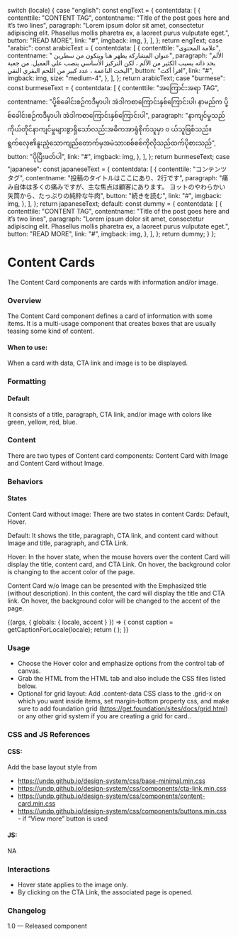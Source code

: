 
  switch (locale) {
    case "english":
      const engText = {
        contentdata: [
          {
            contenttile: "CONTENT TAG",
            contentname: "Title of the post goes here and it’s two lines",
            paragraph:
              "Lorem ipsum dolor sit amet, consectetur adipiscing elit. Phasellus mollis pharetra ex, a laoreet purus vulputate eget.",
            button: "READ MORE",
            link: "#",
            imgback: img,
          },
        ],
      };
      return engText;
    case "arabic":
      const arabicText = {
        contentdata: [
          {
            contenttile: "علامة المحتوى",
            contentname: " عنوان المشاركة يظهر هنا ويتكون من سطرين",
            paragraph:
              "الألم بحد ذاته يسبب الكثير من الألم ، لكن التركيز الأساسي ينصب على العميل. من جعبة اليخت الناعمة ، عدد كبير من اللحم البقري النقي",
            button: "اقرأ أكث",
            link: "#",
            imgback: img,
            size: "medium-4",
          },
        ],
      };
      return arabicText;
    case "burmese":
      const burmeseText = {
        contentdata: [
          {
            contenttile: "အကြောင်းအရာ TAG",
            contentname:
              "ပို့စ်ခေါင်းစဉ်ကဒီမှာပါ၊ အဲဒါကစာကြောင်းနှစ်ကြောင်းပါ၊ နာမည်က ပို့စ်ခေါင်းစဉ်ကဒီမှာပါ၊ အဲဒါကစာကြောင်းနှစ်ကြောင်းပါ",
            paragraph:
              "နာကျင်မှုသည်ကိုယ်တိုင်နာကျင်မှုများစွာရှိသော်လည်းအဓိကအာရုံစိုက်သူမှာ ၀ ယ်သူဖြစ်သည်။ ရွက်လှေ၏နူးညံ့သောကျည်တောက်မှအမဲသားစစ်စစ်ကိုလိုသည်ထက်ပိုစားသည်",
            button: "ပိုပြီးဖတ်ပါ",
            link: "#",
            imgback: img,
          },
        ],
      };
      return burmeseText;
    case "japanese":
      const japaneseText = {
        contentdata: [
          {
            contenttile: "コンテンツタグ",
            contentname: "投稿のタイトルはここにあり、2行です",
            paragraph:
              "痛み自体は多くの痛みですが、主な焦点は顧客にあります。 ヨットのやわらかい矢筒から、たっぷりの純粋な牛肉",
            button: "続きを読む",
            link: "#",
            imgback: img,
          },
        ],
      };
      return japaneseText;
    default:
      const dummy = {
        contentdata: [
          {
            contenttile: "CONTENT TAG",
            contentname: "Title of the post goes here and it’s two lines",
            paragraph:
              "Lorem ipsum dolor sit amet, consectetur adipiscing elit. Phasellus mollis pharetra ex, a laoreet purus vulputate eget.",
            button: "READ MORE",
            link: "#",
            imgback: img,
          },
        ],
      };
      return dummy;
  }
};

<Meta title="Components/UI components/Cards/Content card/Without image/Without emphasize" />

# Content Cards

The Content Card components are cards with information and/or image.

### Overview

The Content Card component defines a card of information with some items. It is a multi-usage component that creates boxes that are usually teasing some kind of content.

#### When to use:

When a card with data, CTA link and image is to be displayed.

### Formatting

#### Default

It consists of a title, paragraph, CTA link, and/or image with colors like green, yellow, red, blue.

### Content

There are two types of Content card components: Content Card with Image and Content Card without Image.

### Behaviors

#### States

Content Card without image:
There are two states in content Cards: Default, Hover.

Default: It shows the title, paragraph, CTA link, and content card without Image and title, paragraph, and CTA Link.

Hover: In the hover state, when the mouse hovers over the content Card will display the title, content card, and CTA Link. On hover, the background color is changing to the accent color of the page.

Content Card w/o Image can be presented with the Emphasized title (without description). In this content, the card will display the title and CTA link. On hover, the background color will be changed to the accent of the page.

<Canvas>
  <Story name="Without emphasize">
    {(args, { globals: { locale, accent } }) => {
      const caption = getCaptionForLocale(locale);
      return (
        <ContentCardWithOutImage
          data={caption.contentdata}
          {...args}
        ></ContentCardWithOutImage>
      );
    }}
  </Story>
</Canvas>

### Usage

- Choose the Hover color and emphasize options from the control tab of canvas.
- Grab the HTML from the HTML tab and also include the CSS files listed below.
- Optional for grid layout: Add .content-data CSS class to the .grid-x on which you want inside items, set margin-bottom property css, and make sure to add foundation grid (https://get.foundation/sites/docs/grid.html) or any other grid system if you are creating a grid for card..

### CSS and JS References

#### CSS:

Add the base layout style from

- https://undp.github.io/design-system/css/base-minimal.min.css
- https://undp.github.io/design-system/css/components/cta-link.min.css
- https://undp.github.io/design-system/css/components/content-card.min.css
- https://undp.github.io/design-system/css/components/buttons.min.css - if “View more” button is used

#### JS:

NA

### Interactions

- Hover state applies to the image only.
- By clicking on the CTA Link, the associated page is opened.

### Changelog

1.0 — Released component
